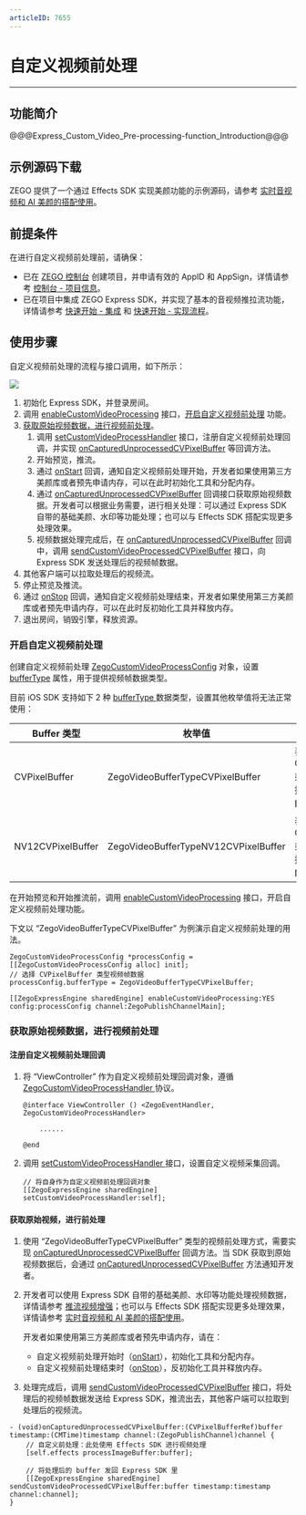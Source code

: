 ```yaml
---
articleID: 7655
---
```



# 自定义视频前处理

- - -

## 功能简介

@@@Express_Custom_Video_Pre-processing-function_Introduction@@@

## 示例源码下载

ZEGO 提供了一个通过 Effects SDK 实现美颜功能的示例源码，请参考 [实时音视频和 AI 美颜的搭配使用](https://doc-zh.zego.im/article/11256)。

## 前提条件

在进行自定义视频前处理前，请确保：

- 已在 [ZEGO 控制台](https://console.zego.im) 创建项目，并申请有效的 AppID 和 AppSign，详情请参考 [控制台 - 项目信息](https://doc-zh.zego.im/article/12107)。
- 已在项目中集成 ZEGO Express SDK，并实现了基本的音视频推拉流功能，详情请参考 [快速开始 - 集成](!Integration/SDK_Integration) 和 [快速开始 - 实现流程](!Integration/Solution_Implementation)。


## 使用步骤

自定义视频前处理的流程与接口调用，如下所示： 

<Frame width="512" height="auto" caption=""><img src="https://storage.zego.im/sdk-doc/Pics/Common/ZegoExpressEngine/custom_video_process_ios_new.png" /></Frame>

1. 初始化 Express SDK，并登录房间。
2. 调用 [enableCustomVideoProcessing](@enableCustomVideoProcessing) 接口，[开启自定义视频前处理](7655#4_1) 功能。
5. [获取原始视频数据，进行视频前处理](7655#4_2)。
    1. 调用 [setCustomVideoProcessHandler](@setCustomVideoProcessHandler) 接口，注册自定义视频前处理回调，并实现 [onCapturedUnprocessedCVPixelBuffer](@onCapturedUnprocessedCVPixelBuffer) 等回调方法。
    2. 开始预览，推流。
    3. 通过 [onStart](@onStart-ZegoCustomVideoProcessHandler) 回调，通知自定义视频前处理开始，开发者如果使用第三方美颜库或者预先申请内存，可以在此时初始化工具和分配内存。
    4. 通过 [onCapturedUnprocessedCVPixelBuffer](@onCapturedUnprocessedCVPixelBuffer) 回调接口获取原始视频数据。开发者可以根据业务需要，进行相关处理：可以通过 Express SDK 自带的基础美颜、水印等功能处理；也可以与 Effects SDK 搭配实现更多处理效果。
    5. 视频数据处理完成后，在 [onCapturedUnprocessedCVPixelBuffer](@onCapturedUnprocessedCVPixelBuffer) 回调中，调用 [sendCustomVideoProcessedCVPixelBuffer](@sendCustomVideoProcessedCVPixelBuffer) 接口，向 Express SDK 发送处理后的视频帧数据。
4. 其他客户端可以拉取处理后的视频流。
5. 停止预览及推流。
6. 通过 [onStop](@onStop-ZegoCustomVideoProcessHandler) 回调，通知自定义视频前处理结束，开发者如果使用第三方美颜库或者预先申请内存，可以在此时反初始化工具并释放内存。
7. 退出房间，销毁引擎，释放资源。


### 开启自定义视频前处理

创建自定义视频前处理 [ZegoCustomVideoProcessConfig](@-ZegoCustomVideoProcessConfig) 对象，设置 [bufferType](@bufferType-ZegoCustomVideoProcessConfig) 属性，用于提供视频帧数据类型。

目前 iOS SDK 支持如下 2 种 [bufferType ](@-ZegoVideoBufferType) 数据类型，设置其他枚举值将无法正常使用：

| Buffer 类型 | 枚举值|说明 |
|-----|------|-----|
| CVPixelBuffer | ZegoVideoBufferTypeCVPixelBuffer |表示 CVPixelBufferRef 类型的原始视频数据，格式为 BGRA32。|
| NV12CVPixelBuffer | ZegoVideoBufferTypeNV12CVPixelBuffer |表示 CVPixelBufferRef 类型的原始视频数据，格式为 NV12。|

在开始预览和开始推流前，调用 [enableCustomVideoProcessing](https://doc-zh.zego.im/article/api?doc=Express_Video_SDK_API~ObjectiveC_ios~class~zego-express-engine#enable-custom-video-processing-config) 接口，开启自定义视频前处理功能。

下文以 “ZegoVideoBufferTypeCVPixelBuffer” 为例演示自定义视频前处理的用法。

```objc
ZegoCustomVideoProcessConfig *processConfig = [[ZegoCustomVideoProcessConfig alloc] init];
// 选择 CVPixelBuffer 类型视频帧数据
processConfig.bufferType = ZegoVideoBufferTypeCVPixelBuffer;

[[ZegoExpressEngine sharedEngine] enableCustomVideoProcessing:YES config:processConfig channel:ZegoPublishChannelMain];
```

### 获取原始视频数据，进行视频前处理

#### 注册自定义视频前处理回调

1. 将 “ViewController” 作为自定义视频前处理回调对象，遵循 [ZegoCustomVideoProcessHandler ](https://doc-zh.zego.im/article/api?doc=Express_Video_SDK_API~ObjectiveC_ios~protocol~zego-custom-video-process-handler) 协议。

    ```objc
    @interface ViewController () <ZegoEventHandler, ZegoCustomVideoProcessHandler>

        ......

    @end
    ```

2. 调用 [setCustomVideoProcessHandler ](https://doc-zh.zego.im/article/api?doc=Express_Video_SDK_API~ObjectiveC_ios~class~zego-express-engine#set-custom-video-process-handler) 接口，设置自定义视频采集回调。

    ```objc
    // 将自身作为自定义视频前处理回调对象
    [[ZegoExpressEngine sharedEngine] setCustomVideoProcessHandler:self];
    ```

#### 获取原始视频，进行前处理

1. 使用 “ZegoVideoBufferTypeCVPixelBuffer” 类型的视频前处理方式，需要实现 [onCapturedUnprocessedCVPixelBuffer](@onCapturedUnprocessedCVPixelBuffer) 回调方法。当 SDK 获取到原始视频数据后，会通过 [onCapturedUnprocessedCVPixelBuffer](@onCapturedUnprocessedCVPixelBuffer) 方法通知开发者。

2. 开发者可以使用 Express SDK 自带的基础美颜、水印等功能处理视频数据，详情请参考 [推流视频增强](!Publish_Video_Enhanced)；也可以与 Effects SDK 搭配实现更多处理效果，详情请参考 [实时音视频和 AI 美颜的搭配使用](https://doc-zh.zego.im/article/11256)。
    <Warning title="注意">


    开发者如果使用第三方美颜库或者预先申请内存，请在：
    - 自定义视频前处理开始时（[onStart](@onStart-ZegoCustomVideoProcessHandler)），初始化工具和分配内存。
    - 自定义视频前处理结束时（[onStop](@onStop-ZegoCustomVideoProcessHandler)），反初始化工具并释放内存。
</Warning>



3. 处理完成后，调用 [sendCustomVideoProcessedCVPixelBuffer](@sendCustomVideoProcessedCVPixelBuffer) 接口，将处理后的视频帧数据发送给 Express SDK，推流出去，其他客户端可以拉取到处理后的视频流。

```objc
- (void)onCapturedUnprocessedCVPixelBuffer:(CVPixelBufferRef)buffer timestamp:(CMTime)timestamp channel:(ZegoPublishChannel)channel {
    // 自定义前处理：此处使用 Effects SDK 进行视频处理
    [self.effects processImageBuffer:buffer];
    
    // 将处理后的 buffer 发回 Express SDK 里
    [[ZegoExpressEngine sharedEngine] sendCustomVideoProcessedCVPixelBuffer:buffer timestamp:timestamp channel:channel];
}
```
